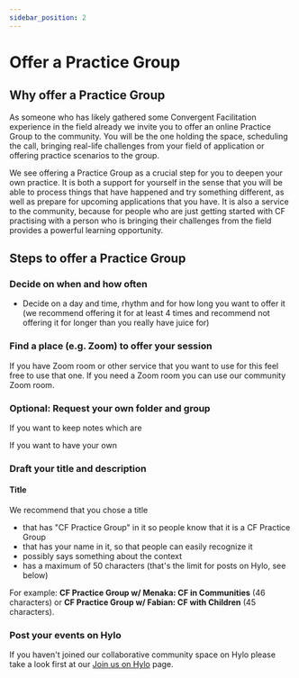 ```yaml
---
sidebar_position: 2
---
```


# Offer a Practice Group


## Why offer a Practice Group
As someone who has likely gathered some Convergent Facilitation experience in the field already we invite you to offer an online Practice Group to the community. You will be the one holding the space, scheduling the call, bringing real-life challenges from your field of application or offering practice scenarios to the group.

We see offering a Practice Group as a crucial step for you to deepen your own practice. It is both a support for yourself in the sense that you will be able to process things that have happened and try something different, as well as prepare for upcoming applications that you have. It is also a service to the community, because for people who are just getting started with CF practising with a person who is bringing their challenges from the field provides a powerful learning opportunity.

## Steps to offer a Practice Group


### Decide on when and how often
- Decide on a day and time, rhythm and for how long you want to offer it (we recommend offering it for at least 4 times and recommend not offering it for longer than you really have juice for)


### Find a place (e.g. Zoom) to offer your session

If you have Zoom room or other service that you want to use for this feel free to use that one. If you need a Zoom room you can use our community Zoom room. 

### Optional: Request your own folder and group

If you want to keep notes which are

If you want to have your own 


### Draft your title and description

#### Title

We recommend that you chose a title
- that has "CF Practice Group" in it so people know that it is a CF Practice Group
- that has your name in it, so that people can easily recognize it
- possibly says something about the context 
- has a maximum of 50 characters (that's the limit for posts on Hylo, see below)

For example: **CF Practice Group w/ Menaka: CF in Communities** (46 characters) or **CF Practice Group w/ Fabian: CF with Children** (45 characters).


### Post your events on Hylo

If you haven't joined our collaborative community space on Hylo please take a look first at our [Join us on Hylo](/how-to-engage/apply-and-apprentice/join-hylo) page. 


